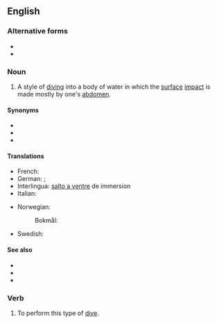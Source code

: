 {{also|bellyflop|belly-flop}}
==English==

===Alternative forms===
* {{l|en|bellyflop}}
* {{l|en|belly-flop}}

===Noun===
{{en-noun}}

# {{lb|en|diving}} A style of [[dive|diving]] into a body of water in which the [[surface]] [[impact]] is made mostly by one's [[abdomen]].

====Synonyms====
* {{l|en|belly flopper}}
* {{l|en|belly whop}}
* {{l|en|belly whopper}}

====Translations====
{{trans-top|style of diving}}
* French: {{t+|fr|plat|m}}
* German: {{t+|de|Bauchklatscher|m}}; {{t|de|Bauchplatscher|m}}
* Interlingua: [[salto a ventre]] de immersion
* Italian: {{t+|it|spanciata|f}}
{{trans-mid}}
* Norwegian:
*: Bokmål: {{t|nb|mageplask|n}}
* Swedish: {{t+|sv|magplask|n}}
{{trans-bottom}}

====See also====
* {{l|en|backflop}}
* {{l|en|cannonball}}
* {{l|en|rip entry}}

===Verb===
{{en-verb|belly flops|belly flopping|belly flopped}}

# To perform this type of [[dive]].
